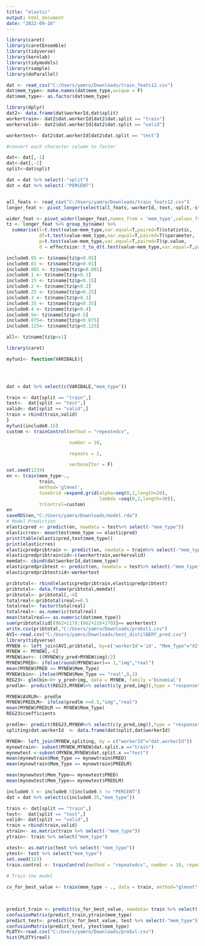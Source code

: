 ```yaml
---
title: "elastic"
output: html_document
date: "2022-09-16"
---
```


```r
library(caret)
library(caretEnsemble)
library(tidyverse)
library(kernlab)
library(tidymodels)
library(rsample)
library(doParallel)

dat <- read_csv("C:/Users/yamro/Downloads/train_feats12.csv")
dat$mem_type<- make.names(dat$mem_type,unique = F)
dat$mem_type<- as.factor(dat$mem_type)

library(dplyr)
dat2<- data.frame(dat$workerId,dat$split)
workertrain<- dat2$dat.workerId[dat2$dat.split == "train"]
workervalid<- dat2$dat.workerId[dat2$dat.split == "valid"]

workertest<- dat2$dat.workerId[dat2$dat.split == "test"]

#convert each character column to factor

dat<- dat[,-1]
dat<-dat[,-2]
split<-dat$split

dat = dat %>% select(-"split")
dat = dat %>% select(-"PERCENT")


all_feats <- read_csv("C:/Users/yamro/Downloads/train_feats12.csv")
longer_feat <- pivot_longer(select(all_feats,-workerId,-text,-split,-startPerson,-advadj),cols=setdiff(colnames(all_feats)[4:(ncol(all_feats)-1)],c('startPerson','advadj')))

wider_feat <- pivot_wider(longer_feat,names_from = 'mem_type',values_from = 'value')
tz <- longer_feat %>% group_by(name) %>% 
  summarise(t=t.test(value~mem_type,var.equal=T,paired=T)$statistic,
            df=t.test(value~mem_type,var.equal=T,paired=T)$parameter,
            p=t.test(value~mem_type,var.equal=T,paired=T)$p.value,
            d = effectsize::t_to_d(t.test(value~mem_type,var.equal=T,paired=T)$statistic,t.test(value~mem_type,var.equal=T,paired=T)$parameter,paired=T)$d)

include0.05 <- tz$name[tz$p<0.05]
include0.01 <- tz$name[tz$p<0.01]
include0.001 <- tz$name[tz$p<0.001]
include0.1 <- tz$name[tz$p<0.1]
include0.15 <- tz$name[tz$p<0.15]
include0.2 <- tz$name[tz$p<0.2]
include0.25 <- tz$name[tz$p<0.25]
include0.3 <- tz$name[tz$p<0.3]
include0.35 <- tz$name[tz$p<0.35]
include0.4 <- tz$name[tz$p<0.4]
include0.5<- tz$name[tz$p<0.5]
include0.075<- tz$name[tz$p<0.075]
include0.125<- tz$name[tz$p<0.125]

all<- tz$name[tz$p<=1]

```

```r
library(caret)

myfun1<- function(VARIBALE){
  



dat = dat %>% select(c(VARIBALE,"mem_type"))

train <- dat[split == "train",]
test<-  dat[split == "test",]
valid<- dat[split == "valid",]
train = rbind(train,valid)
}
myfun1(include0.15)
custom <- trainControl(method = "repeatedcv",

                       number = 10,

                       repeats = 2,

                       verboseIter = F)
set.seed(1234)
en <- train(mem_type~.,
            train,
            method='glmnet',
            tuneGrid =expand.grid(alpha=seq(0,1,length=20),
                                  lambda =seq(0,2,length=30)),
            trControl=custom)
en
saveRDS(en,"C:/Users/yamro/Downloads/model.rda")
# Model Prediction
elasticpred <- predict(en, newdata = test%>% select(-"mem_type"))
elasticrres<- mean(test$mem_type == elasticpred)
print(table(elasticpred,test$mem_type))
print(elasticrres)
elasticpredpribtrain <- predict(en, newdata = train%>% select(-"mem_type"), type = "prob")
elasticpredpribtrain$id<-c(workertrain,workervalid) 
memdat<- cbind(dat$workerId,dat$mem_type)
elasticpredpribtest <- predict(en, newdata = test%>% select(-"mem_type"), type = "prob")
elasticpredpribtest$id<-workertest

pribtotal<- rbind(elasticpredpribtrain,elasticpredpribtest)
pribtotal<- data.frame(pribtotal,memdat)
pribtotal<- pribtotal[,-4]
totalreal<-pribtotal$real>=0.5
totalreal<- factor(totalreal)
totalreal<- as.numeric(totalreal)
mean(totalreal== as.numeric(dat$mem_type))
sum(pribtotal$id[(862+217):(862+216+270)]== workertest)
write.csv(pribtotal,"C:/Users/yamro/Downloads/probxl1.csv")
AVI<-read.csv("C:/Users/yamro/Downloads/best_distilBERT_pred.csv")
library(tidyverse)
MYNEW <- left_join(AVI,pribtotal, by=c('workerId'='id', "Mem_Type"="X2"))
MYNEW <- MYNEW[,-6]
MYNEW$avr<- ((MYNEW$y_pred+MYNEW$img)/2)
MYNEW$PRED<- ifelse(round(MYNEW$avr)== 1,"img","real")
mean(MYNEW$PRED == MYNEW$Mem_Type)
MYNEW$bin<- ifelse(MYNEW$Mem_Type == "real",0,1)
REG23<- glm(bin~0+ y_pred+img, data = MYNEW, family ='binomial')
predlm<- predict(REG23,MYNEW%>% select(c(y_pred,img)),type = "response")

MYNEW$AVRLM<- predlm
MYNEW$PREDLM<- ifelse(predlm >=0.5,"img","real")
mean(MYNEW$PREDLM == MYNEW$Mem_Type)
REG23$coefficients

predlm<- predict(REG23,MYNEW%>% select(c(y_pred,img)),type = "response")
spliting$dat.workerId  <- data.frame(dat$split,dat$workerId)

MYNEW<- left_join(MYNEW,spliting, by = c("workerId"="dat.workerId"))
mynewtrain<- subset(MYNEW,MYNEW$dat.split.x =="train")
mynewtest <-subset(MYNEW,MYNEW$dat.split.x =="test")
mean(mynewtrain$Mem_Type == mynewtrain$PRED)
mean(mynewtrain$Mem_Type == mynewtrain$PREDLM)

mean(mynewtest$Mem_Type== mynewtest$PRED)
mean(mynewtest$Mem_Type== mynewtest$PREDLM)


```

```r
include0.5 <- include0.5[include0.5 != "PERCENT"]
dat = dat %>% select(c(include0.35,"mem_type")) 

train <- dat[split == "train",]
test<-  dat[split == "test",]
valid<- dat[split == "valid",]
train = rbind(train,valid)
xtrain<- as.matrix(train %>% select(-"mem_type"))
ytrain<- train %>% select("mem_type")

xtest<- as.matrix(test %>% select(-"mem_type"))
ytest<- test %>% select("mem_type")
set.seed(123)
train.control <- trainControl(method = "repeatedcv", number = 10, repeats = 2 , search = "random")
                              
# Train the model

cv_for_best_value <- train(mem_type ~ ., data = train, method="glmnet", trControl = train.control, metric = "Accuracy", maximize = T)
                  


predict_train <- predict(cv_for_best_value, newdata= train %>% select(-"mem_type"))
confusionMatrix(predict_train,ytrain$mem_type)
predict_test<- predict(cv_for_best_value, test %>% select(-"mem_type"))
confusionMatrix(predict_test, ytest$mem_type)
PLOTY<-read.csv("C:/Users/yamro/Downloads/probxl.csv")
hist(PLOTY$real)
```